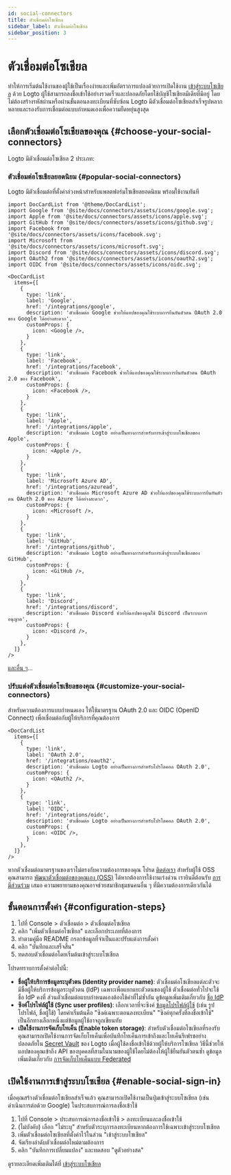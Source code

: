 ```yaml
---
id: social-connectors
title: ตัวเชื่อมต่อโซเชียล
sidebar_label: ตัวเชื่อมต่อโซเชียล
sidebar_position: 3
---
```


# ตัวเชื่อมต่อโซเชียล

ทำให้การเริ่มต้นใช้งานของผู้ใช้เป็นเรื่องง่ายและเพิ่มอัตราการแปลงด้วยการเปิดใช้งาน [เข้าสู่ระบบโซเชียล](/end-user-flows/sign-up-and-sign-in/social-sign-in) ด้วย Logto ผู้ใช้สามารถลงชื่อเข้าใช้อย่างรวดเร็วและปลอดภัยโดยใช้บัญชีโซเชียลมีเดียที่มีอยู่ โดยไม่ต้องสร้างรหัสผ่านหรือผ่านขั้นตอนลงทะเบียนที่ซับซ้อน Logto มีตัวเชื่อมต่อโซเชียลสำเร็จรูปหลากหลายและรองรับการเชื่อมต่อแบบกำหนดเองเพื่อความยืดหยุ่นสูงสุด

## เลือกตัวเชื่อมต่อโซเชียลของคุณ \{#choose-your-social-connectors}

Logto มีตัวเชื่อมต่อโซเชียล 2 ประเภท:

### ตัวเชื่อมต่อโซเชียลยอดนิยม \{#popular-social-connectors}

Logto มีตัวเชื่อมต่อที่ตั้งค่าล่วงหน้าสำหรับแพลตฟอร์มโซเชียลยอดนิยม พร้อมใช้งานทันที

```mdx-code-block
import DocCardList from '@theme/DocCardList';
import Google from '@site/docs/connectors/assets/icons/google.svg';
import Apple from '@site/docs/connectors/assets/icons/apple.svg';
import GitHub from '@site/docs/connectors/assets/icons/github.svg';
import Facebook from '@site/docs/connectors/assets/icons/facebook.svg';
import Microsoft from '@site/docs/connectors/assets/icons/microsoft.svg';
import Discord from '@site/docs/connectors/assets/icons/discord.svg';
import OAuth2 from '@site/docs/connectors/assets/icons/oauth2.svg';
import OIDC from '@site/docs/connectors/assets/icons/oidc.svg';

<DocCardList
  items={[
    {
      type: 'link',
      label: 'Google',
      href: '/integrations/google',
      description: 'ตัวเชื่อมต่อ Google ช่วยให้แอปของคุณใช้ระบบการยืนยันตัวตน OAuth 2.0 ของ Google ได้อย่างสะดวก',
      customProps: {
        icon: <Google />,
      }
    },
    {
      type: 'link',
      label: 'Facebook',
      href: '/integrations/facebook',
      description: 'ตัวเชื่อมต่อ Facebook ช่วยให้แอปของคุณใช้ระบบการยืนยันตัวตน OAuth 2.0 ของ Facebook',
      customProps: {
        icon: <Facebook />,
      }
    },
    {
      type: 'link',
      label: 'Apple',
      href: '/integrations/apple',
      description: 'ตัวเชื่อมต่อ Logto อย่างเป็นทางการสำหรับการเข้าสู่ระบบโซเชียลของ Apple',
      customProps: {
        icon: <Apple />,
      }
    },
    {
      type: 'link',
      label: 'Microsoft Azure AD',
      href: '/integrations/azuread',
      description: 'ตัวเชื่อมต่อ Microsoft Azure AD ช่วยให้แอปของคุณใช้ระบบการยืนยันตัวตน OAuth 2.0 ของ Azure ได้อย่างสะดวก',
      customProps: {
        icon: <Microsoft />,
      }
    },
    {
      type: 'link',
      label: 'GitHub',
      href: '/integrations/github',
      description: 'ตัวเชื่อมต่อ Logto อย่างเป็นทางการสำหรับการเข้าสู่ระบบโซเชียลของ GitHub',
      customProps: {
        icon: <GitHub />,
      }
    },
    {
      type: 'link',
      label: 'Discord',
      href: '/integrations/discord',
      description: 'ตัวเชื่อมต่อ Discord ช่วยให้แอปของคุณใช้ Discord เป็นระบบการอนุญาต',
      customProps: {
        icon: <Discord />,
      }
    },
  ]}
/>
```

[และอื่น ๆ](/integrations)...

### ปรับแต่งตัวเชื่อมต่อโซเชียลของคุณ \{#customize-your-social-connectors}

สำหรับความต้องการแบบกำหนดเอง ให้ใช้มาตรฐาน OAuth 2.0 และ OIDC (OpenID Connect) เพื่อเชื่อมต่อกับผู้ให้บริการที่คุณต้องการ

```mdx-code-block
<DocCardList
  items={[
    {
      type: 'link',
      label: 'OAuth 2.0',
      href: '/integrations/oauth2',
      description: 'ตัวเชื่อมต่อ Logto อย่างเป็นทางการสำหรับโปรโตคอล OAuth 2.0',
      customProps: {
        icon: <OAuth2 />,
      }
    },
    {
      type: 'link',
      label: 'OIDC',
      href: '/integrations/oidc',
      description: 'ตัวเชื่อมต่อ Logto อย่างเป็นทางการสำหรับโปรโตคอล OAuth 2.0',
      customProps: {
        icon: <OIDC />,
      }
    },
  ]}
/>
```

หากตัวเชื่อมต่อมาตรฐานของเราไม่ตรงกับความต้องการของคุณ โปรด [ติดต่อเรา](https://feedback.logto.io/roadmap) สำหรับผู้ใช้ OSS คุณสามารถ [พัฒนาตัวเชื่อมต่อของคุณเอง (OSS)](/logto-oss/develop-your-connector/implement-connectors#build-a-social-connector) ได้หากต้องการใช้งานเร่งด่วน เรายินดีต้อนรับ [การมีส่วนร่วม](/logto-oss/contribution) เสมอ ความพยายามของคุณอาจช่วยสมาชิกชุมชนคนอื่น ๆ ที่มีความต้องการเดียวกันได้

## ขั้นตอนการตั้งค่า \{#configuration-steps}

1. ไปที่ <CloudLink to="/connectors/social">Console > ตัวเชื่อมต่อ > ตัวเชื่อมต่อโซเชียล</CloudLink>
2. คลิก "เพิ่มตัวเชื่อมต่อโซเชียล" และเลือกประเภทที่ต้องการ
3. ทำตามคู่มือ README กรอกข้อมูลที่จำเป็นและปรับแต่งการตั้งค่า
4. คลิก "บันทึกและเสร็จสิ้น"
5. ทดสอบตัวเชื่อมต่อโดยเริ่มต้นเข้าสู่ระบบโซเชียล

โปรดทราบการตั้งค่าต่อไปนี้:

- **ชื่อผู้ให้บริการข้อมูลระบุตัวตน (Identity provider name)**: ตัวเชื่อมต่อโซเชียลแต่ละตัวจะมีชื่อผู้ให้บริการข้อมูลระบุตัวตน (IdP) เฉพาะเพื่อแยกแยะตัวตนของผู้ใช้ ตัวเชื่อมต่อทั่วไปจะใช้ชื่อ IdP คงที่ ส่วนตัวเชื่อมต่อแบบกำหนดเองต้องใช้ค่าที่ไม่ซ้ำกัน ดูข้อมูลเพิ่มเติมเกี่ยวกับ [ชื่อ IdP](/connectors/connector-data-structure#target-identity-provider-name)
- **ซิงค์โปรไฟล์ผู้ใช้ (Sync user profiles)**: เลือกเวลาที่จะซิงค์ [ข้อมูลโปรไฟล์ผู้ใช้](/user-management/user-data#social-identities) (เช่น รูปโปรไฟล์, ชื่อผู้ใช้) โดยค่าเริ่มต้นคือ "ซิงค์เฉพาะตอนลงทะเบียน" "ซิงค์ทุกครั้งที่ลงชื่อเข้าใช้" เป็นอีกทางเลือกหนึ่งแต่ข้อมูลผู้ใช้อาจถูกเขียนทับ
- **เปิดใช้งานการจัดเก็บโทเค็น (Enable token storage)**: สำหรับตัวเชื่อมต่อโซเชียลที่รองรับ คุณสามารถเปิดใช้งานการจัดเก็บโทเค็นเพื่อบันทึกโทเค็นการเข้าถึงและโทเค็นรีเฟรชอย่างปลอดภัยใน [Secret Vault](/secret-vault) ของ Logto เมื่อผู้ใช้ลงชื่อเข้าใช้ด้วยผู้ให้บริการโซเชียล วิธีนี้ช่วยให้แอปของคุณเข้าถึง API ของบุคคลที่สามในนามของผู้ใช้โดยไม่ต้องให้ผู้ใช้ยืนยันตัวตนซ้ำ ดูข้อมูลเพิ่มเติมเกี่ยวกับ [การจัดเก็บโทเค็นแบบ Federated](/secret-vault/federated-token-set)

## เปิดใช้งานการเข้าสู่ระบบโซเชียล \{#enable-social-sign-in}

เมื่อคุณสร้างตัวเชื่อมต่อโซเชียลสำเร็จแล้ว คุณสามารถเปิดใช้งานเป็นปุ่มเข้าสู่ระบบโซเชียล (เช่น ดำเนินการต่อด้วย Google) ในประสบการณ์การลงชื่อเข้าใช้

1. ไปที่ <CloudLink to="/sign-in-experience/sign-up-and-sign-in">Console > ประสบการณ์การลงชื่อเข้าใช้ > ลงทะเบียนและลงชื่อเข้าใช้</CloudLink>
2. (ไม่บังคับ) เลือก "ไม่ระบุ" สำหรับตัวระบุการลงทะเบียนหากต้องการใช้เฉพาะเข้าสู่ระบบโซเชียล
3. เพิ่มตัวเชื่อมต่อโซเชียลที่ตั้งค่าไว้ในส่วน "เข้าสู่ระบบโซเชียล"
4. จัดเรียงลำดับตัวเชื่อมต่อใหม่ตามต้องการ
5. คลิก "บันทึกการเปลี่ยนแปลง" และทดสอบ "ดูตัวอย่างสด"

ดูรายละเอียดเพิ่มเติมได้ที่ [เข้าสู่ระบบโซเชียล](/end-user-flows/sign-up-and-sign-in/social-sign-in)
